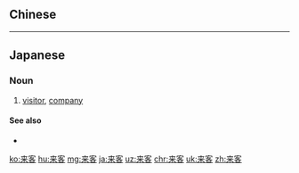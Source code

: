 {{also|來客}}
==Chinese==
{{zh-see|來客}}

----

==Japanese==
{{ja-kanjitab|らい|きゃく|yomi=o}}

===Noun===
{{ja-noun|らいきゃく|kyu=來客}}

# [[visitor]], [[company]]

====See also====
* {{ja-r|客人|きゃくじん}}

[[ko:来客]]
[[hu:来客]]
[[mg:来客]]
[[ja:来客]]
[[uz:来客]]
[[chr:来客]]
[[uk:来客]]
[[zh:来客]]